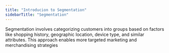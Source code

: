 ```yaml
---
title: "Introducion to Segmentation"
sidebarTitle: "Segmentation"
---
```


Segmentation involves categorizing customers into groups based on factors like
shopping history, geographic location, device type, and similar attributes.
This approach enables more targeted marketing and merchandising strategies
